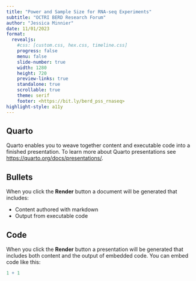 ```yaml
---
title: "Power and Sample Size for RNA-seq Experiments"
subtitle: "OCTRI BERD Research Forum"
author: "Jessica Minnier"
date: 11/01/2023
format: 
  revealjs:
    #css: [custom.css, hex.css, timeline.css]
    progress: false
    menu: false
    slide-number: true
    width: 1280
    height: 720
    preview-links: true
    standalone: true
    scrollable: true
    theme: serif
    footer: <https://bit.ly/berd_pss_rnaseq>
highlight-style: a11y
---
```


## Quarto

Quarto enables you to weave together content and executable code into a finished presentation. To learn more about Quarto presentations see <https://quarto.org/docs/presentations/>.

## Bullets

When you click the **Render** button a document will be generated that includes:

-   Content authored with markdown
-   Output from executable code

## Code

When you click the **Render** button a presentation will be generated that includes both content and the output of embedded code. You can embed code like this:

```r
1 + 1
```
